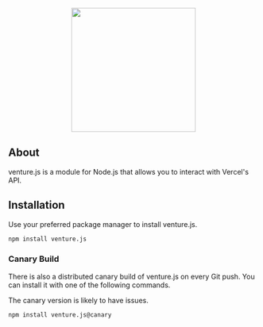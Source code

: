 
<br />

<div align="center">
  <a href="https://github.com/m1-dev/venture">
    <img
      src="https://jvk6hm88bttdy90i.public.blob.vercel-storage.com/Venture%20Icon%20Transparent-qRRDBSbtha7jdnVVohNevqQEJD2Yvv.png"
      width="250"
    />
  </a>
</div>

## About

venture.js is a module for Node.js that allows you to interact with Vercel's API.

## Installation

Use your preferred package manager to install venture.js.

```sh npm2yarn
npm install venture.js
```

### Canary Build

There is also a distributed canary build of venture.js on every Git push. You can install it with one of the following commands.

<Callout type="warning">The canary version is likely to have issues.</Callout>

```sh npm2yarn
npm install venture.js@canary
```

